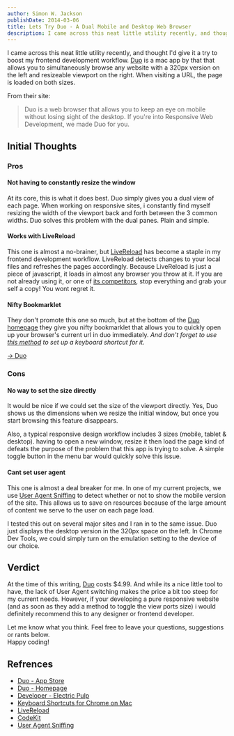 ```yaml
---
author: Simon W. Jackson
publishDate: 2014-03-06
title: Lets Try Duo - A Dual Mobile and Desktop Web Browser
description: I came across this neat little utility recently, and thought I\'d give it a try to boost my frontend development workflow.
---
```


I came across this neat little utility recently, and thought I'd give it a try to boost my frontend development workflow. [Duo](https://itunes.apple.com/us/app/duo/id777886035) is a mac app by that that allows you to simultaneously browse any website with a 320px version on the left and resizeable viewport on the right. When visiting a URL, the page is loaded on both sizes.

From their site:

> Duo is a web browser that allows you to keep an eye on mobile without losing sight of the desktop. If you're into Responsive Web Development, we made Duo for you.

Initial Thoughts
----------------

### Pros

#### Not having to constantly resize the window

At its core, this is what it does best. Duo simply gives you a dual view of each page. When working on responsive sites, i constantly find myself resizing the width of the viewport back and forth between the 3 common widths. Duo solves this problem with the dual panes. Plain and simple.

#### Works with LiveReload

This one is almost a no-brainer, but [LiveReload](http://http//livereload.com/) has become a staple in my frontend development workflow. LiveReload detects changes to your local files and refreshes the pages accordingly. Because LiveReload is just a piece of javascript, it loads in almost any browser you throw at it. If you are not already using it, or one of [its competitors](https://incident57.com/codekit/), stop everything and grab your self a copy! You wont regret it.

#### Nifty Bookmarklet

They don't promote this one so much, but at the bottom of the [Duo homepage](http://helloduo.com/) they give you nifty bookmarklet that allows you to quickly open up your browser's current url in duo immediately. _And don't forget to use [this method](http://5typos.net/post/6611916064/keyboard-shortcuts-for-bookmarklet-on-google-chrome) to set up a keyboard shortcut for it._

[→ Duo](javascript:(function()%7BtheURL%3Dlocation.href.replace(%22http%3A%2F%2F%22%2C%22duo%3A%2F%2F%22).replace(%22https%3A%2F%2F%22%2C%22duo%3A%2F%2F%22).replace(%22file%3A%2F%2F%2F%22%2C%22duo%3A%2F%2Ffile%3A%2F%2F%2F%22)%3Blocation.href%3DtheURL%3B%7D)()%3B)

### Cons

#### No way to set the size directly

It would be nice if we could set the size of the viewport directly. Yes, Duo shows us the dimensions when we resize the initial window, but once you start browsing this feature disappears.

Also, a typical responsive design workflow includes 3 sizes (mobile, tablet & desktop). having to open a new window, resize it then load the page kind of defeats the purpose of the problem that this app is trying to solve. A simple toggle button in the menu bar would quickly solve this issue.

#### Cant set user agent

This one is almost a deal breaker for me. In one of my current projects, we use [User Agent Sniffing](https://developer.mozilla.org/en-US/docs/Browser_detection_using_the_user_agent) to detect whether or not to show the mobile version of the site. This allows us to save on resources because of the large amount of content we serve to the user on each page load.

I tested this out on several major sites and I ran in to the same issue. Duo just displays the desktop version in the 320px space on the left. In Chrome Dev Tools, we could simply turn on the emulation setting to the device of our choice.

## Verdict

At the time of this writing, [Duo](https://itunes.apple.com/us/app/duo/id777886035) costs $4.99. And while its a nice little tool to have, the lack of User Agent switching makes the price a bit too steep for my current needs. However, if your developing a pure responsive website (and as soon as they add a method to toggle the view ports size) i would definitely recommend this to any designer or frontend developer.

Let me know what you think. Feel free to leave your questions, suggestions or rants below.  
Happy coding!

## Refrences

* [Duo - App Store](https://itunes.apple.com/us/app/duo/id777886035)
* [Duo - Homepage](http://helloduo.com/)
* [Developer - Electric Pulp](http://electricpulp.com/)
* [Keyboard Shortcuts for Chrome on Mac](http://5typos.net/post/6611916064/keyboard-shortcuts-for-bookmarklet-on-google-chrome)
* [LiveReload](http://http//livereload.com/)
* [CodeKit](https://incident57.com/codekit/)
* [User Agent Sniffing](https://developer.mozilla.org/en-US/docs/Browser_detection_using_the_user_agent)
